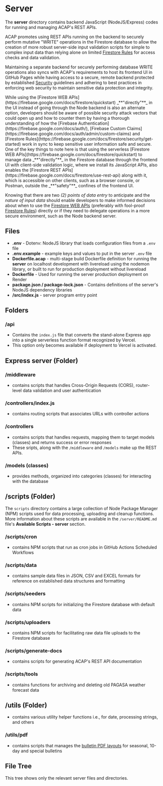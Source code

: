 
# Server

The **server** directory contains backend JavaScript (NodeJS/Express) codes for running and managing ACAP's REST APIs.

ACAP promotes using REST APIs running on the backend to securely perform mutative "WRITE" operations in the Firestore database to allow the creation of more robust server-side input validation scripts for simple to complex input data than relying alone on limited [Firestore Rules](https://firebase.google.com/docs/firestore/security/get-started) for access checks and data validation.

Maintaining a separate backend for securely performing database WRITE operations also syncs with ACAP's requirements to host its frontend UI in GitHub Pages while having access to a secure, remote backend protected by established [Security](/security) guidelines and adhering to best practices in enforcing web security to maintain sensitive data protection and integrity.

<Callout type="warning">
While using the [Firestore WEB APIs](https://firebase.google.com/docs/firestore/quickstart) _**"directly"**_ in the UI instead of going through the Node backend is also an alternate option, developers should be aware of possible security attack vectors that could open up and how to counter them by having a thorough understanding of how the [Firebase Authentication](https://firebase.google.com/docs/auth/), [Firebase Custom Claims](https://firebase.google.com/docs/auth/admin/custom-claims) and [Firestore Rules](https://firebase.google.com/docs/firestore/security/get-started) work in sync to keep sensitive user information safe and secure.
</Callout>

<Callout>
One of the key things to note here is that using the serverless [Firestore WEB APIs](https://firebase.google.com/docs/firestore/quickstart) to manage data _**"directly"**_ in the Firestore database through the frontend UI with client-side validation logic, where we install its JavaScript APIs, also enables the [Firestore REST APIs](https://firebase.google.com/docs/firestore/use-rest-api) along with it, which is accessible on other clients, such as a browser console, or Postman, outside the _**"safety"**_ confines of the frontend UI.

Knowing that there are two _(2) points of data entry_ to anticipate and the _nature of input data_ should enable developers to make informed decisions about when to use the [Firestore WEB APIs](https://firebase.google.com/docs/firestore/quickstart) (preferably with fool-proof [Firestore Rules](https://firebase.google.com/docs/firestore/security/get-started)) directly or if they need to delegate operations in a more secure environment, such as the Node backend server.
</Callout>

## Files

- **.env** - Dotenv: NodeJS library that loads configuration files from a `.env` file
- **.env.example** - example keys and values to put in the server `.env` file
- **Dockerfile.acap** - multi-stage build Dockerfile definition for running the **server** on localhost development with livereload using the nodemon library, or built to run for production deployment without livereload
- **Dockerfile** - Used for running the server production deployment on Render
- **package.json / package-lock.json** - Contains definitions of the server's NodeJS dependency libraries
- **/src/index.js** - server program entry point

## Folders

### /api

- Contains the `index.js` file that converts the stand-alone Express app into a single serverless function format recognized by Vercel.
- This option only becomes available if deployment to Vercel is activated.

## Express server (Folder)

### /middleware

- contains scripts that handles Cross-Origin Requests (CORS), router-level data validation and user authentication

### /controllers/index.js

- contains routing scripts that associates URLs with controller actions

### /controllers

- contains scripts that handles requests, mapping them to target models (classes) and returns success or error responses
- These sripts, along with the `/middleware` and `/models` make up the REST APIs.

### /models (classes)

- provides methods, organized into categories (classes) for interacting with the database

## /scripts (Folder)

The `scripts` directory contains a large collection of Node Package Manager (NPM) scripts used for data processing, uploading and cleanup functions. More information about these scripts are available in the `/server/README.md` file's **Available Scripts - server** section.

### /scripts/cron

- contains NPM scripts that run as cron jobs in GitHub Actions Scheduled Workflows

### /scripts/data

- contains sample data files in JSON, CSV and EXCEL formats for reference on established data structures and formatting

### /scripts/seeders

- contains NPM scripts for initializing the Firestore database with default data

### /scripts/uploaders

- contains NPM scripts for facilitating raw data file uploads to the Firestore database

### /scripts/generate-docs

- contains scripts for generating ACAP's REST API documentation

### /scripts/tools

- contains functions for archiving and deleting old PAGASA weather forecast data

## /utils (Folder)

- contains various utility helper functions i.e., for date, processing strings, and others

### /utils/pdf

- contains scripts that manages the [bulletin PDF layouts](/articles/pdf-development) for seasonal, 10-day and special bulletins


## File Tree

This tree shows only the relevant server files and directories.

<FileTree>
  <FileTree.Folder name="server" defaultOpen>
    <FileTree.Folder name="api">
      <FileTree.File name="index.js" />
    </FileTree.Folder>
    <FileTree.Folder name="src" defaultOpen>
      <FileTree.Folder name="classes" />
      <FileTree.Folder name="controllers" />
      <FileTree.Folder name="middleware" />
      <FileTree.Folder name="scripts" defaultOpen>
        <FileTree.Folder name="cron" />
        <FileTree.Folder name="data" />
        <FileTree.Folder name="generate-docs" />
        <FileTree.Folder name="pagasaexcel" />
        <FileTree.Folder name="page_indexer" />
        <FileTree.Folder name="seeders" />
        <FileTree.Folder name="tools" />
        <FileTree.Folder name="uploaders" />
      </FileTree.Folder>
      <FileTree.Folder name="utils" defaultOpen>
        <FileTree.Folder name="pdf" defaultOpen>
          <FileTree.Folder name="livereload">
            <FileTree.Folder name="public" />
            <FileTree.Folder name="templates" />
          </FileTree.Folder>
        </FileTree.Folder>
      </FileTree.Folder>
      <FileTree.File name="index.js" />
    </FileTree.Folder>
    <FileTree.File name=".env" />
    <FileTree.File name=".env.example" />
    <FileTree.File name=".dockerignore" />
    <FileTree.File name="Dockerfile" />
    <FileTree.File name="Dockerfile.acap" />
    <FileTree.File name="package-lock.json" />
    <FileTree.File name="package.json" />
  </FileTree.Folder>
</FileTree>